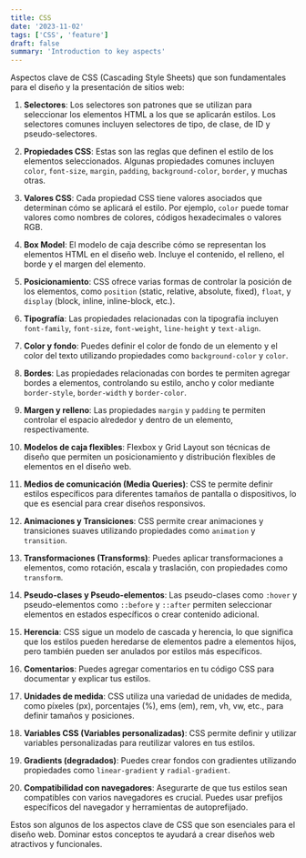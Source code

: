 ```yaml
---
title: CSS
date: '2023-11-02'
tags: ['CSS', 'feature']
draft: false
summary: 'Introduction to key aspects'
---
```


Aspectos clave de CSS (Cascading Style Sheets) que son fundamentales para el diseño y la presentación de sitios web:

1. **Selectores**: Los selectores son patrones que se utilizan para seleccionar los elementos HTML a los que se aplicarán estilos. Los selectores comunes incluyen selectores de tipo, de clase, de ID y pseudo-selectores.

2. **Propiedades CSS**: Estas son las reglas que definen el estilo de los elementos seleccionados. Algunas propiedades comunes incluyen `color`, `font-size`, `margin`, `padding`, `background-color`, `border`, y muchas otras.

3. **Valores CSS**: Cada propiedad CSS tiene valores asociados que determinan cómo se aplicará el estilo. Por ejemplo, `color` puede tomar valores como nombres de colores, códigos hexadecimales o valores RGB.

4. **Box Model**: El modelo de caja describe cómo se representan los elementos HTML en el diseño web. Incluye el contenido, el relleno, el borde y el margen del elemento.

5. **Posicionamiento**: CSS ofrece varias formas de controlar la posición de los elementos, como `position` (static, relative, absolute, fixed), `float`, y `display` (block, inline, inline-block, etc.).

6. **Tipografía**: Las propiedades relacionadas con la tipografía incluyen `font-family`, `font-size`, `font-weight`, `line-height` y `text-align`.

7. **Color y fondo**: Puedes definir el color de fondo de un elemento y el color del texto utilizando propiedades como `background-color` y `color`.

8. **Bordes**: Las propiedades relacionadas con bordes te permiten agregar bordes a elementos, controlando su estilo, ancho y color mediante `border-style`, `border-width` y `border-color`.

9. **Margen y relleno**: Las propiedades `margin` y `padding` te permiten controlar el espacio alrededor y dentro de un elemento, respectivamente.

10. **Modelos de caja flexibles**: Flexbox y Grid Layout son técnicas de diseño que permiten un posicionamiento y distribución flexibles de elementos en el diseño web.

11. **Medios de comunicación (Media Queries)**: CSS te permite definir estilos específicos para diferentes tamaños de pantalla o dispositivos, lo que es esencial para crear diseños responsivos.

12. **Animaciones y Transiciones**: CSS permite crear animaciones y transiciones suaves utilizando propiedades como `animation` y `transition`.

13. **Transformaciones (Transforms)**: Puedes aplicar transformaciones a elementos, como rotación, escala y traslación, con propiedades como `transform`.

14. **Pseudo-clases y Pseudo-elementos**: Las pseudo-clases como `:hover` y pseudo-elementos como `::before` y `::after` permiten seleccionar elementos en estados específicos o crear contenido adicional.

15. **Herencia**: CSS sigue un modelo de cascada y herencia, lo que significa que los estilos pueden heredarse de elementos padre a elementos hijos, pero también pueden ser anulados por estilos más específicos.

16. **Comentarios**: Puedes agregar comentarios en tu código CSS para documentar y explicar tus estilos.

17. **Unidades de medida**: CSS utiliza una variedad de unidades de medida, como píxeles (px), porcentajes (%), ems (em), rem, vh, vw, etc., para definir tamaños y posiciones.

18. **Variables CSS (Variables personalizadas)**: CSS permite definir y utilizar variables personalizadas para reutilizar valores en tus estilos.

19. **Gradients (degradados)**: Puedes crear fondos con gradientes utilizando propiedades como `linear-gradient` y `radial-gradient`.

20. **Compatibilidad con navegadores**: Asegurarte de que tus estilos sean compatibles con varios navegadores es crucial. Puedes usar prefijos específicos del navegador y herramientas de autoprefijado.

Estos son algunos de los aspectos clave de CSS que son esenciales para el diseño web. Dominar estos conceptos te ayudará a crear diseños web atractivos y funcionales.